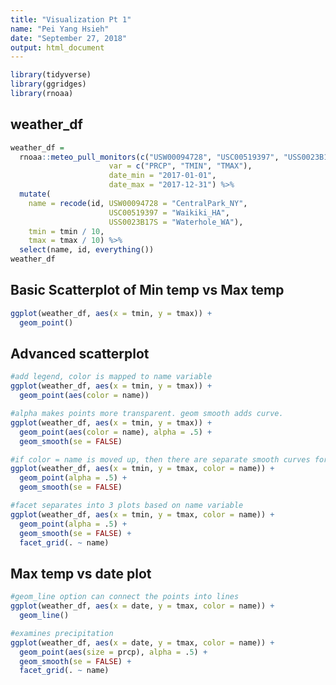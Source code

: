 ```yaml
---
title: "Visualization Pt 1"
name: "Pei Yang Hsieh"
date: "September 27, 2018"
output: html_document
---
```


```r
library(tidyverse)
library(ggridges)
library(rnoaa)
```

## weather_df

```r
weather_df = 
  rnoaa::meteo_pull_monitors(c("USW00094728", "USC00519397", "USS0023B17S"),
                      var = c("PRCP", "TMIN", "TMAX"), 
                      date_min = "2017-01-01",
                      date_max = "2017-12-31") %>%
  mutate(
    name = recode(id, USW00094728 = "CentralPark_NY", 
                      USC00519397 = "Waikiki_HA",
                      USS0023B17S = "Waterhole_WA"),
    tmin = tmin / 10,
    tmax = tmax / 10) %>%
  select(name, id, everything())
weather_df
```

## Basic Scatterplot of Min temp vs Max temp


```r
ggplot(weather_df, aes(x = tmin, y = tmax)) + 
  geom_point()
```
## Advanced scatterplot

```r
#add legend, color is mapped to name variable
ggplot(weather_df, aes(x = tmin, y = tmax)) + 
  geom_point(aes(color = name))

#alpha makes points more transparent. geom smooth adds curve.
ggplot(weather_df, aes(x = tmin, y = tmax)) + 
  geom_point(aes(color = name), alpha = .5) +
  geom_smooth(se = FALSE)

#if color = name is moved up, then there are separate smooth curves for each. 
ggplot(weather_df, aes(x = tmin, y = tmax, color = name)) + 
  geom_point(alpha = .5) +
  geom_smooth(se = FALSE)

#facet separates into 3 plots based on name variable
ggplot(weather_df, aes(x = tmin, y = tmax, color = name)) + 
  geom_point(alpha = .5) +
  geom_smooth(se = FALSE) + 
  facet_grid(. ~ name)
```
## Max temp vs date plot

```r
#geom_line option can connect the points into lines
ggplot(weather_df, aes(x = date, y = tmax, color = name)) + 
  geom_line()

#examines precipitation
ggplot(weather_df, aes(x = date, y = tmax, color = name)) + 
  geom_point(aes(size = prcp), alpha = .5) +
  geom_smooth(se = FALSE) + 
  facet_grid(. ~ name)
```



